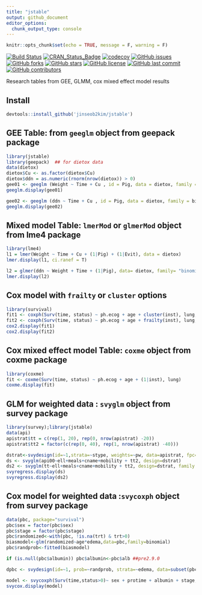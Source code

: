 ```yaml
---
title: "jstable"
output: github_document
editor_options: 
  chunk_output_type: console
---
```


```r
knitr::opts_chunk$set(echo = TRUE, message = F, warning = F)
```

[![Build Status](https://travis-ci.org/jinseob2kim/jstable.svg?branch=master)](https://travis-ci.org/jinseob2kim/jstable)
[![CRAN\_Status\_Badge](http://www.r-pkg.org/badges/version/jstable)](http://cran.r-project.org/package=jstable)
[![codecov](https://codecov.io/github/jinseob2kim/jstable/branch/master/graphs/badge.svg)](https://codecov.io/github/jinseob2kim/jstable)
[![GitHub issues](https://img.shields.io/github/issues/jinseob2kim/jstable.svg)](https://github.com/jinseob2kim/jstable/issues)
[![GitHub forks](https://img.shields.io/github/forks/jinseob2kim/jstable.svg)](https://github.com/jinseob2kim/jstable/network)
[![GitHub stars](https://img.shields.io/github/stars/jinseob2kim/jstable.svg)](https://github.com/jinseob2kim/jstable/stargazers)
[![GitHub license](https://img.shields.io/github/license/jinseob2kim/jstable.svg)](https://github.com/jinseob2kim/jstable/blob/master/LICENSE)
[![GitHub last commit](https://img.shields.io/github/last-commit/google/skia.svg)](https://github.com/jinseob2kim/jstable)
[![GitHub contributors](https://img.shields.io/github/contributors/jinseob2kim/jstable.svg?maxAge=2592000)](https://github.com/jinseob2kim/jstable/graphs/contributors)


Research tables from GEE, GLMM, cox mixed effect model results

## Install

```r
devtools::install_github('jinseob2kim/jstable')
```

## GEE Table: from `geeglm` object from **geepack** package

```r
library(jstable)
library(geepack)  ## for dietox data
data(dietox)
dietox$Cu <- as.factor(dietox$Cu)
dietox$ddn = as.numeric(rnorm(nrow(dietox)) > 0)
gee01 <- geeglm (Weight ~ Time + Cu , id = Pig, data = dietox, family = gaussian, corstr = "ex")
geeglm.display(gee01)

gee02 <- geeglm (ddn ~ Time + Cu , id = Pig, data = dietox, family = binomial, corstr = "ex")
geeglm.display(gee02)
```

## Mixed model Table: `lmerMod` or `glmerMod` object from **lme4** package

```r
library(lme4)
l1 = lmer(Weight ~ Time + Cu + (1|Pig) + (1|Evit), data = dietox) 
lmer.display(l1, ci.ranef = T)

l2 = glmer(ddn ~ Weight + Time + (1|Pig), data= dietox, family= "binomial")
lmer.display(l2)
```


## Cox model with `frailty` or `cluster` options

```r
library(survival)
fit1 <- coxph(Surv(time, status) ~ ph.ecog + age + cluster(inst), lung, model = T)  ## model = T: to extract original data
fit2 <- coxph(Surv(time, status) ~ ph.ecog + age + frailty(inst), lung, model = T)
cox2.display(fit1)
cox2.display(fit2)
```

## Cox mixed effect model Table: `coxme`  object from **coxme** package

```r
library(coxme)
fit <- coxme(Surv(time, status) ~ ph.ecog + age + (1|inst), lung)
coxme.display(fit) 
```

## GLM for weighted data : `svyglm` object from **survey** package

```r
library(survey);library(jstable)
data(api)
apistrat$tt = c(rep(1, 20), rep(0, nrow(apistrat) -20))
apistrat$tt2 = factor(c(rep(0, 40), rep(1, nrow(apistrat) -40)))

dstrat<-svydesign(id=~1,strata=~stype, weights=~pw, data=apistrat, fpc=~fpc)
ds <- svyglm(api00~ell+meals+cname+mobility + tt2, design=dstrat)
ds2 <- svyglm(tt~ell+meals+cname+mobility + tt2, design=dstrat, family = quasibinomial())
svyregress.display(ds)
svyregress.display(ds2)
```

## Cox model for weighted data :`svycoxph` object from **survey** package

```r
data(pbc, package="survival")
pbc$sex = factor(pbc$sex)
pbc$stage = factor(pbc$stage)
pbc$randomized<-with(pbc, !is.na(trt) & trt>0)
biasmodel<-glm(randomized~age*edema,data=pbc,family=binomial)
pbc$randprob<-fitted(biasmodel)

if (is.null(pbc$albumin)) pbc$albumin<-pbc$alb ##pre2.9.0

dpbc <- svydesign(id=~1, prob=~randprob, strata=~edema, data=subset(pbc,randomized))

model <- svycoxph(Surv(time,status>0)~ sex + protime + albumin + stage,design=dpbc)
svycox.display(model)
```

